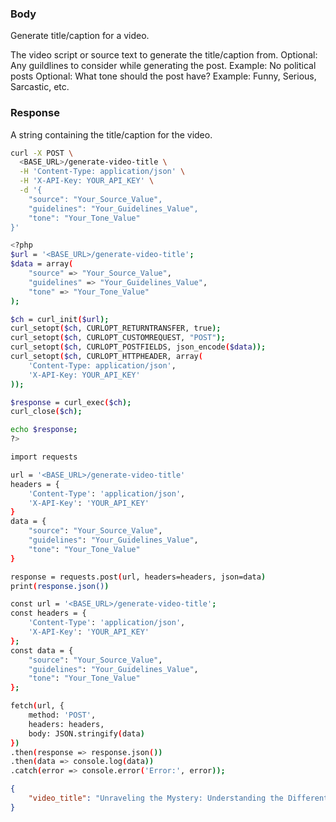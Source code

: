 
### Body

Generate title/caption for a video.

<ParamField body="source" type="string">
  The video script or source text to generate the title/caption from.
</ParamField>

<ParamField body="guildlines" type="string">
  Optional: Any guildlines to consider while generating the post. Example: No political posts
</ParamField>

<ParamField body="tone" type="string">
  Optional: What tone should the post have? Example: Funny, Serious, Sarcastic, etc.
</ParamField>


### Response

<ResponseField name="video_title" type="string">
  A string containing the title/caption for the video.
</ResponseField>

<RequestExample>

```bash cURL
curl -X POST \
  <BASE_URL>/generate-video-title \
  -H 'Content-Type: application/json' \
  -H 'X-API-Key: YOUR_API_KEY' \
  -d '{
    "source": "Your_Source_Value",
    "guidelines": "Your_Guidelines_Value",
    "tone": "Your_Tone_Value"
}'

```

```bash PHP
<?php
$url = '<BASE_URL>/generate-video-title';
$data = array(
    "source" => "Your_Source_Value",
    "guidelines" => "Your_Guidelines_Value",
    "tone" => "Your_Tone_Value"
);

$ch = curl_init($url);
curl_setopt($ch, CURLOPT_RETURNTRANSFER, true);
curl_setopt($ch, CURLOPT_CUSTOMREQUEST, "POST");
curl_setopt($ch, CURLOPT_POSTFIELDS, json_encode($data));
curl_setopt($ch, CURLOPT_HTTPHEADER, array(
    'Content-Type: application/json',
    'X-API-Key: YOUR_API_KEY'
));

$response = curl_exec($ch);
curl_close($ch);

echo $response;
?>

```

```bash Python
import requests

url = '<BASE_URL>/generate-video-title'
headers = {
    'Content-Type': 'application/json',
    'X-API-Key': 'YOUR_API_KEY'
}
data = {
    "source": "Your_Source_Value",
    "guidelines": "Your_Guidelines_Value",
    "tone": "Your_Tone_Value"
}

response = requests.post(url, headers=headers, json=data)
print(response.json())

```

```bash JavaScript
const url = '<BASE_URL>/generate-video-title';
const headers = {
    'Content-Type': 'application/json',
    'X-API-Key': 'YOUR_API_KEY'
};
const data = {
    "source": "Your_Source_Value",
    "guidelines": "Your_Guidelines_Value",
    "tone": "Your_Tone_Value"
};

fetch(url, {
    method: 'POST',
    headers: headers,
    body: JSON.stringify(data)
})
.then(response => response.json())
.then(data => console.log(data))
.catch(error => console.error('Error:', error));

```

</RequestExample>

<ResponseExample>

```json Response
{
	"video_title": "Unraveling the Mystery: Understanding the Different Types of Fats and Making Informed Dietary Choices"
}
```

</ResponseExample>
